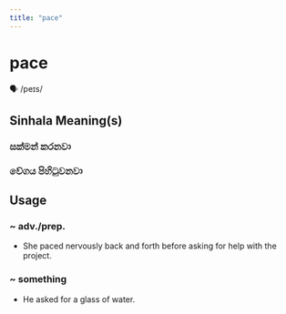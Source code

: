 ```yaml
---
title: "pace"
---
```


# pace

🗣️ /peɪs/

## Sinhala Meaning(s)

### සක්මන් කරනවා
### වේගය පිහිටුවනවා

## Usage

### ~ adv./prep.

- She paced nervously back and forth before asking for help with the project. 


### ~ something

- He asked for a glass of water.


